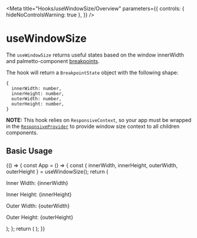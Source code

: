 
<Meta
  title="Hooks/useWindowSize/Overview"
  parameters={{
    controls: { hideNoControlsWarning: true },
  }}
/>

# useWindowSize

The `useWindowSize` returns useful states based on the window innerWidth and palmetto-component [breakpoints]().

The hook will return a `BreakpointState` object with the following shape:

```
{
  innerWidth: number,
  innerHeight: number,
  outerWidth: number,
  outerHeight: number,
}
```

**NOTE:** This hook relies on `ResponsiveContext`, so your app must be wrapped in the [`ResponsiveProvider`]() to provide window size context to all children components.

## Basic Usage

<Canvas isExpanded>
  <Story name="Basic Usage">
    {() => {
      const App = () => {
        const { innerWidth, innerHeight, outerWidth, outerHeight } = useWindowSize();
        return (
          <Box gap="md">
            <p>Inner Width: {innerWidth}</p>
            <p>Inner Height: {innerHeight}</p>
            <p>Outer Width: {outerWidth}</p>
            <p>Outer Height: {outerHeight}</p>
          </Box>
        );
      };
      return (
        <ResponsiveProvider>
          <App />
        </ResponsiveProvider>
      );
    }}
  </Story>
</Canvas>

